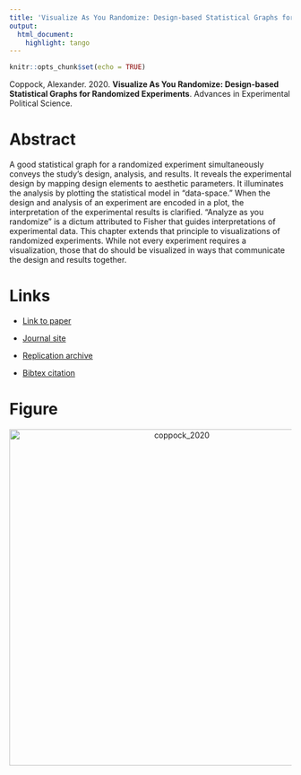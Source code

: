 ```yaml
---
title: 'Visualize As You Randomize: Design-based Statistical Graphs for Randomized Experiments'
output:
  html_document:
    highlight: tango
---
```


```r
knitr::opts_chunk$set(echo = TRUE)
```

Coppock, Alexander. 2020. <b>Visualize As You Randomize: Design-based Statistical Graphs for Randomized Experiments</b>. Advances in Experimental Political Science.

# Abstract
A good statistical graph for a randomized experiment simultaneously conveys the study's design, analysis, and results. It reveals the experimental design by mapping design elements to aesthetic parameters. It illuminates the analysis by plotting the statistical model in "data-space." When the design and analysis of an experiment are encoded in a plot, the interpretation of the experimental results is clarified. "Analyze as you randomize" is a dictum attributed to Fisher that guides interpretations of experimental data. This chapter extends that principle to visualizations of randomized experiments. While not every experiment requires a visualization, those that do should be visualized in ways that communicate the design and results together.

# Links
 - <a href='coppock_2020.pdf' target='_blank'>Link to paper</a>
 - <a href='https://doi.org/10.1017/9781108777919.022'target='_blank'>Journal site</a>
 - <a href='https://doi.org/10.7910/DVN/VE6VSR'target='_blank'>Replication archive</a>


 - <a href='coppock_2020.txt'target='_blank'>Bibtex citation</a>

# Figure
<center><img src="display_figures/coppock_2020_display.png" alt="coppock_2020" width="600"></center>